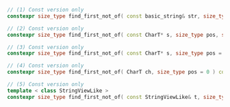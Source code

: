 ```cpp
// (1) Const version only
constexpr size_type find_first_not_of( const basic_string& str, size_type pos = 0 ) const noexcept;

// (2) Const version only
constexpr size_type find_first_not_of( const CharT* s, size_type pos, size_type count ) const;

// (3) Const version only
constexpr size_type find_first_not_of( const CharT* s, size_type pos = 0 ) const;

// (4) Const version only
constexpr size_type find_first_not_of( CharT ch, size_type pos = 0 ) const noexcept;

// (5) Const version only
template < class StringViewLike >
constexpr size_type find_first_not_of( const StringViewLike& t, size_type pos = 0 ) const noexcept(/* see below */);
```

